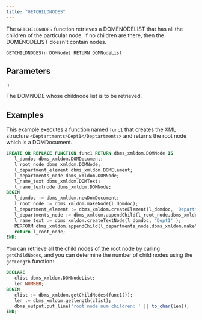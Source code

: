 ```yaml
---
title: "GETCHILDNODES"
---
```


The `GETCHILDNODES` function retrieves a DOMENODELIST that has all the children of the particular node. If no children are there, then the DOMENODELIST doesn't contain nodes.

```
GETCHILDNODES(n DOMNode) RETURN DOMNodeList
```

## Parameters

`n`

The DOMNODE whose childnode list is to be retrieved.

## Examples

This example executes a function named `func1` that creates the XML structure `<Deptartments>Dept1</Deptartments>` and returns the root node which is a DOMDocument.

```sql
CREATE OR REPLACE FUNCTION func1 RETURN dbms_xmldom.DOMNode IS
   l_domdoc dbms_xmldom.DOMDocument;
   l_root_node dbms_xmldom.DOMNode;
   l_department_element dbms_xmldom.DOMElement;
   l_departments_node dbms_xmldom.DOMNode;
   l_name_text dbms_xmldom.DOMText;
   l_name_textnode dbms_xmldom.DOMNode;
BEGIN
   l_domdoc := dbms_xmldom.newDomDocument;
   l_root_node := dbms_xmldom.makeNode(l_domdoc);
   l_department_element := dbms_xmldom.createElement(l_domdoc, 'Departments' );
   l_departments_node := dbms_xmldom.appendChild(l_root_node,dbms_xmldom.makeNode(l_department_element));
   l_name_text := dbms_xmldom.createTextNode(l_domdoc, 'Dept1' );
   PERFORM dbms_xmldom.appendChild(l_departments_node,dbms_xmldom.makeNode(l_name_text));
   return l_root_node;
END;
```

You can retrieve all the child nodes of the root node by calling `getChildNodes`, and you can determine the number of child nodes using the `getLength` function:

```sql 
DECLARE
   clist dbms_xmldom.DOMNodeList;
   len NUMBER;
BEGIN
   clist := dbms_xmldom.getChildNodes(func1());
   len := dbms_xmldom.getlength(clist);
   dbms_output.put_line('root node num children: ' || to_char(len));
END;
```